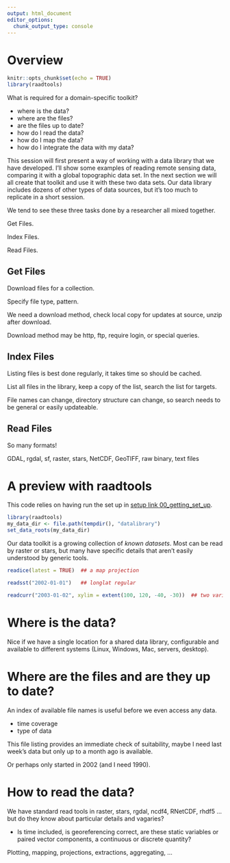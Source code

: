 ```yaml
---
output: html_document
editor_options: 
  chunk_output_type: console
---
```

# Overview 

```r
knitr::opts_chunk$set(echo = TRUE)
library(raadtools)
```


What is required for a domain-specific toolkit? 

* where is the data?
* where are the files? 
* are the files up to date? 
* how do I read the data? 
* how do I map the data?
* how do I integrate the data with my data? 




This session will first present a way of working with a data library that we have developed. I'll show some examples of reading remote sensing data, comparing it with a global topographic data set. In the next section we will all create that toolkit and use it with these two data sets. Our data library includes dozens of other types of data sources, but it's too much to replicate in a short session. 

We tend to see these three tasks done by a researcher all mixed together. 

Get Files. 

Index Files. 

Read Files. 



## Get Files

Download files for a collection. 

Specify file type, pattern. 

We need a download method, check local copy for updates at source, unzip after download. 

Download method may be http, ftp, require login, or special queries. 


## Index Files

Listing files is best done regularly, it takes time so should be cached. 

List all files in the library, keep a copy of the list, search the list for targets. 

File names can change, directory structure can change, so search needs to be general or easily updateable. 

## Read Files

So many formats!  

GDAL, rgdal, sf, raster, stars, NetCDF, GeoTIFF, raw binary, text files





# A preview with raadtools 

This code relies on having run the set up in [setup link 00_getting_set_up](). 


```r
library(raadtools)
my_data_dir <- file.path(tempdir(), "datalibrary")
set_data_roots(my_data_dir)
```

Our data toolkit is a growing collection of *known datasets*. Most can be read by raster or stars, but many have specific
details that aren't easily understood by generic tools. 

```r
readice(latest = TRUE)  ## a map projection

readsst("2002-01-01")   ## longlat regular 

readcurr("2003-01-02", xylim = extent(100, 120, -40, -30))  ## two variables


```

# Where is the data?

Nice if we have a single location for a shared data library, configurable and available to different systems (Linux, Windows, Mac, servers, desktop). 

# Where are the files and are they up to date?

An index of available file names is useful before we even access any data. 

* time coverage
* type of data

This file listing provides an immediate check of suitability, maybe I need last week's data but only up to a month ago is available. 

Or perhaps only started in 2002 (and I need 1990). 

# How to read the data? 

We have standard read tools in raster, stars, rgdal, ncdf4, RNetCDF, rhdf5 ... but do they know about particular details and vagaries? 

* Is time included, is georeferencing correct, are these static variables or paired vector components, a continuous or discrete quantity? 

Plotting, mapping, projections, extractions, aggregating, ...


